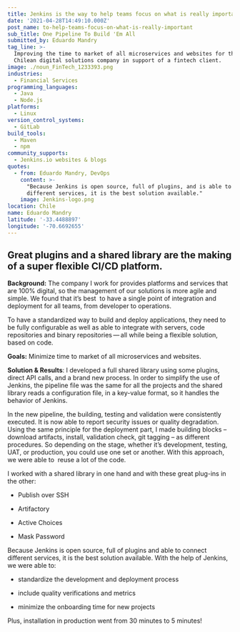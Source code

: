 ```yaml
---
title: Jenkins is the way to help teams focus on what is really important
date: '2021-04-28T14:49:10.000Z'
post_name: to-help-teams-focus-on-what-is-really-important
sub_title: One Pipeline To Build 'Em All
submitted_by: Eduardo Mandry
tag_line: >-
  Improving the time to market of all microservices and websites for this
  Chilean digital solutions company in support of a fintech client.
image: ./noun_FinTech_1233393.png
industries:
  - Financial Services
programming_languages:
  - Java
  - Node.js
platforms:
  - Linux
version_control_systems:
  - GitLab
build_tools:
  - Maven
  - npm
community_supports:
  - Jenkins.io websites & blogs
quotes:
  - from: Eduardo Mandry, DevOps
    content: >-
      "Because Jenkins is open source, full of plugins, and is able to connect
      different services, it is the best solution available."
    image: Jenkins-logo.png
location: Chile
name: Eduardo Mandry
latitude: '-33.4488897'
longitude: '-70.6692655'
---
```

## Great plugins and a shared library are the making of a super flexible CI/CD platform.

**Background:** The company I work for provides platforms and services that are 100% digital, so the management of our solutions is more agile and simple. We found that it’s best  to have a single point of integration and deployment for all teams, from developer to operations.

To have a standardized way to build and deploy applications, they need to be fully configurable as well as able to integrate with servers, code repositories and binary repositories — all while being a flexible solution, based on code.

**Goals:** Minimize time to market of all microservices and websites.

<Testimonal idx="0" />

**Solution & Results**: I developed a full shared library using some plugins, direct API calls, and a brand new process. In order to simplify the use of Jenkins, the pipeline file was the same for all the projects and the shared library reads a configuration file, in a key-value format, so it handles the behavior of Jenkins.

In the new pipeline, the building, testing and validation were consistently executed. It is now able to report security issues or quality degradation. Using the same principle for the deployment part, I made building blocks – download artifacts, install, validation check, git tagging – as different procedures. So depending on the stage, whether it’s development, testing, UAT, or production, you could use one set or another. With this approach, we were able to  reuse a lot of the code.

I worked with a shared library in one hand and with these great plug-ins in the other:

-   Publish over SSH

-   Artifactory

-   Active Choices

-   Mask Password

Because Jenkins is open source, full of plugins and able to connect different services, it is the best solution available. With the help of Jenkins, we were able to:

-   standardize the development and deployment process

-   include quality verifications and metrics

-   minimize the onboarding time for new projects

Plus, installation in production went from 30 minutes to 5 minutes!
